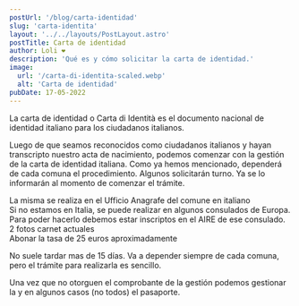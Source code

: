 ```yaml
---
postUrl: '/blog/carta-identidad'
slug: 'carta-identita'
layout: '../../layouts/PostLayout.astro'
postTitle: Carta de identidad
author: Loli ❤️
description: 'Qué es y cómo solicitar la carta de identidad.'
image:
  url: '/carta-di-identita-scaled.webp'
  alt: 'Carta de identidad'
pubDate: 17-05-2022
---
```



<BlogTitle text="¿Qué es la carta de identidad (Carta di Identità)?" />

La carta de identidad o Carta di Identità es el documento nacional de identidad italiano para los ciudadanos italianos.

<BlogTitle text="¿Cuándo debemos tramitar la carta de identidad?" />

Luego de que seamos reconocidos como ciudadanos italianos y hayan transcripto nuestro acta de nacimiento, podemos comenzar con la gestión de la carta de identidad italiana. Como ya hemos mencionado, dependerá de cada comuna el procedimiento. Algunos solicitarán turno. Ya se lo informarán al momento de comenzar el trámite.

<BlogTitle text="¿Dónde se gestiona la carta de identidad?" />

<div class="my-2 flex items-center">
	<Dot /> La misma se realiza en el Ufficio Anagrafe del comune en italiano
</div>
<div class="my-2 flex items-center">
	<Dot />
	Si no estamos en Italia, se puede realizar en algunos consulados de Europa. Para poder hacerlo debemos
	estar inscriptos en el AIRE de ese consulado.
</div>
<BlogTitle text="REQUISITOS:" />

<div class="my-2 flex items-center">
	<Dot />2 fotos carnet actuales
</div>

<div class="my-2 flex items-center">
	<Dot />
	Abonar la tasa de 25 euros aproximadamente
</div>

<Important
	bg="bg-green-100"
	text="Revisen siempre los datos que vayan a colocar. Que todo este bien escrito y sin errores en nombres, apellidos y fechas."
/>

<BlogTitle text="¿Cuánto demora tramitar la carta de identidad?" />

No suele tardar mas de 15 días. Va a depender siempre de cada comuna, pero el trámite para realizarla es sencillo.

Una vez que no otorguen el comprobante de la gestión podemos gestionar la <LinkBlog href='/blog/tessera-sanitaria' text='Tessera Sanitaria' /> y en algunos casos (no todos) el pasaporte.
